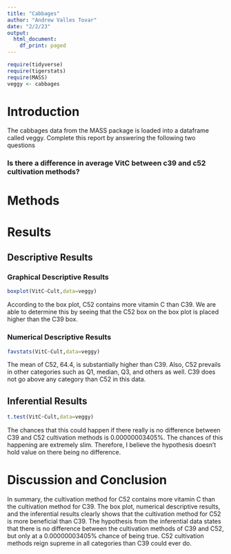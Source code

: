 ```yaml
---
title: "Cabbages"
author: "Andrew Valles Tovar"
date: "2/2/23"
output:
  html_document:
    df_print: paged
---
```


```r
require(tidyverse)
require(tigerstats)
require(MASS)
veggy <- cabbages
```

# Introduction

<!--In this section you explain what you are trying to show.  Where did the data come from?  What is the research or other question you are trying to answer?!-->
 The cabbages data from the MASS package is loaded into a dataframe called veggy. Complete this report by answering the following two questions  
 
### Is there a difference in average VitC between c39 and c52 cultivation methods?  

# Methods

<!--Decide on your methods:  use "variable analysis" or other appropriate descriptors.  Make sure to choose at least one graphical method and at least one numerical method.!-->

# Results

<!--Divide this section into two sub-sections:  One for your descriptive  results and one for your inferential results.!-->

## Descriptive Results

### Graphical Descriptive Results

<!--Graphical results here.  Make sure to show your code.  Provide appropriate labels for axes, giving units if possible, and provide a good title for the graph, too.  Use the graphical results to describe the patterns if any that exist in the data as focused toward the research question!-->
```r
boxplot(VitC~Cult,data=veggy)
```

According to the box plot, C52 contains more vitamin C than C39. We are able to determine this by seeing that the C52 box on the box plot is placed higher than the C39 box.
  
### Numerical Descriptive Results

<!--Numerical results go here. Use the numerical results to describe the patterns if any that exist in the data as focused toward the research question!-->
```r
favstats(VitC~Cult,data=veggy)
```

The mean of C52, 64.4, is substantially higher than C39. Also, C52 prevails in other categories such as Q1, median, Q3, and others as well. C39 does not go above any category than C52 in this data.
  
## Inferential Results

<!--State hypothesis clearly.  Make sure your discussion of the inferential test covers all the aspects that the test output produces, such as test statistic, p-value etc.  Make a decision about the null hypothesis, explain the assumptions on which the selected test/procedure was based, and why the chosen procedure satisfys the assumptions and is appropriate to answer the research question!-->
```r
t.test(VitC~Cult,data=veggy)
```

The chances that this could happen if there really is no difference between C39 and C52 cultivation methods is 0.00000003405%. The chances of this happening are extremely slim. Therefore, I believe the hypothesis doesn't hold value on there being no difference.
  
# Discussion and Conclusion

<!--Discussion and conclusion here.  If you found a relationship be sure to consider whether the relationship occurs because one of the variavbles causes the other, or whether they perhasps are related for some other reason.  Watch the chapter 6 videos from the GeorgeTown videos collection.!-->
In summary, the cultivation method for C52 contains more vitamin C than the cultivation method for C39. The box plot, numerical descriptive results, and the inferential results clearly shows that the cultivation method for C52 is more beneficial than C39. The hypothesis from the inferential data states that there is no difference between the cultivation methods of C39 and C52, but only at a 0.00000003405% chance of being true. C52 cultivation methods reign supreme in all categories than C39 could ever do.